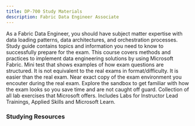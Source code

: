 ```yaml
---
title: DP-700 Study Materials
description: Fabric Data Engineer Associate
---
```


<LinkCard title="Explore additional resources below!" href="#studying-resources" />

<Card title="Get Started" icon="star"> 
  <LinkCard title="Exam DP-700: Implementing Data Engineering Solutions Using Microsoft Fabric" href="https://learn.microsoft.com/credentials/certifications/fabric-data-engineer-associate?WT.mc_id=studentamb_165290" target="_blank"/>
      As a Fabric Data Engineer, you should have subject matter expertise with data loading patterns, data architectures, and orchestration processes.
  <LinkCard title="DP-700 Study Guide" href="https://learn.microsoft.com/credentials/certifications/resources/study-guides/dp-700?WT.mc_id=studentamb_165290" target="_blank"/>
      Study guide contains topics and information you need to know to successfully prepare for the exam. 
  <LinkCard title="Microsoft Learn" href="https://learn.microsoft.com/training/courses/dp-700t00?WT.mc_id=studentamb_165290#course-syllabus" target="_blank"/>
      This course covers methods and practices to implement data engineering solutions by using Microsoft Fabric.
  <LinkCard title="Practice Assessment" href="https://learn.microsoft.com/credentials/certifications/fabric-data-engineer-associate/practice/assessment?assessment-type=practice&assessmentId=1704375541&WT.mc_id=studentamb_165290" target="_blank"/>
      Mini test that shows examples of how exam questions are structured. It is not equivalent to the real exams in format/difficulty. It is easier than the real exam.
  <LinkCard title="Exam Sandbox" href="https://aka.ms/examdemo" target="_blank"/>
      Near exact copy of the exam environment you encouter during the real exam. Explore the sandbox to get familiar with how the exam looks so you save time and are not caught off guard. 
  <LinkCard title="Exam Labs" href="https://certs.msfthub.wiki/labs/azure/dp-700" target="_blank"/>
      Collection of all lab exercises that Microsoft offers. Includes Labs for Instructor Lead Trainings, Applied Skills and Microsoft Learn.
</Card>

### Studying Resources

<Tabs>

  <TabItem label="Text">
  <CardGrid>
    <LinkCard title="Microsoft Learn" href="https://learn.microsoft.com/training/courses/dp-700t00?WT.mc_id=studentamb_165290#course-syllabus" target="_blank"/>
  </CardGrid>
  </TabItem>

  <TabItem label="Videos">
  <CardGrid>
    <LinkCard title="Aleksi Partanen - Master Microsoft Fabric" href="https://www.youtube.com/watch?v=jTDSP7KBavI" target="_blank"/>

  </CardGrid>
  </TabItem>

  <TabItem label="Paid">
  <CardGrid>
  </CardGrid>
  </TabItem>

  <TabItem label="Tests">
  <CardGrid>
    <LinkCard title="Microsoft Learn Practice Assessment" href="https://learn.microsoft.com/credentials/certifications/fabric-data-engineer-associate/practice/assessment?assessment-type=practice&assessmentId=1704375541&WT.mc_id=studentamb_165290" target="_blank"/>
  </CardGrid>
  </TabItem>

  <TabItem label="Misc">
  <CardGrid>
    <LinkCard title="Microsoft Azure Free Account" href="https://azure.microsoft.com/offers/ms-azr-0044p?WT.mc_id=studentamb_165290" target="_blank"/> 
  </CardGrid>
  </TabItem>
  </Tabs>
